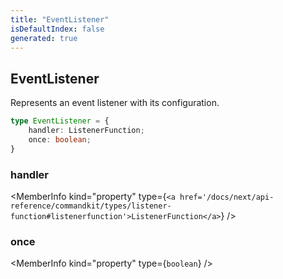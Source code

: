 ```yaml
---
title: "EventListener"
isDefaultIndex: false
generated: true
---
```



<!-- This file was generated from the CommandKit source. Do not modify. Instead, re-run the "docgen" script -->


## EventListener

<GenerationInfo sourceFile="packages/commandkit/src/app/handlers/AppEventsHandler.ts" sourceLine="14" packageName="commandkit" />

Represents an event listener with its configuration.

```ts title="Signature"
type EventListener = {
    handler: ListenerFunction;
    once: boolean;
}
```

<div className="members-wrapper">

### handler

<MemberInfo kind="property" type={`<a href='/docs/next/api-reference/commandkit/types/listener-function#listenerfunction'>ListenerFunction</a>`}   />


### once

<MemberInfo kind="property" type={`boolean`}   />




</div>
